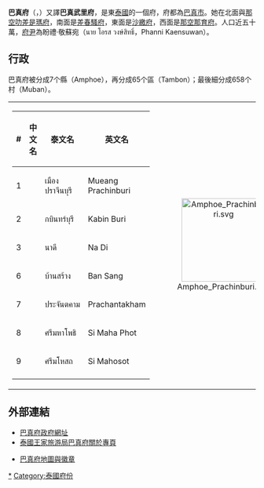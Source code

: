 {{Infobox settlement
| name                    = 巴真武里府
| native_name             = ปราจีนบุรี
| native_name_lang        = th
| settlement_type         = [[泰国行政区划|府]]
| nickname                = 
| motto                   = 
| image_seal = Seal Prachinburi.png
| image_flag = Flag of Prachin Buri Province.jpg
| image_map               = Thailand Prachinburi locator map.svg
| mapsize                 = frameless
| map_alt                 = 
| map_caption             = 巴真府在泰國的位置
| coordinates             = 
| coordinates_footnotes   = 
| subdivision_type        = 國家
| subdivision_name        = {{flag|Thailand}}
| seat_type               = 首府
| seat                    = [[巴真|巴真]]
| leader_party            = 
| leader_title            = 府尹
| leader_name             = Suriya Amonrotworawut (since October 2016)
| area_footnotes          = 
| area_total_km2          = 4,762.4
| area_rank               = 45
| elevation_footnotes     = 
| elevation_m             = 
| population_footnotes    = 
| population_total        = 491,640<ref>{{cite web|title=1 Demographic, population and housing statistics; Number of Population from Registration by Age, Sex and Province: 2016|url=http://statbbi.nso.go.th/staticreport/page/sector/en/01.aspx|website=National Statistical Office (NSO)|accessdate=19 December 2017|archive-date=2020-12-04|archive-url=https://web.archive.org/web/20201204134455/http://statbbi.nso.go.th/staticreport/page/sector/en/01.aspx|dead-url=no}}</ref>
| population_as_of        = 2018
| population_rank         = 61
| population_density_km2  = auto
| population_density_rank = 51
| population_demonym      = 
| population_note         = 
| timezone1               = 
| utc_offset1             = +7
| iso_code                = [[ISO_3166-2:TH|TH-25]]
| website                 = 
| footnotes               = 
}}
'''巴真府'''（{{thai|t=จังหวัดปราจีนบุรี|r=Changwat Prachinburi}}，{{IPA-th|t͡ɕāŋ.wàt prāː.t͡ɕīːn bū.rīː}}）又譯'''巴真武里府'''，是東[[泰國|泰國]]的一個府，府都為[[巴真市|巴真市]]。她在北面與[[那空叻差是瑪府|那空叻差是瑪府]]，南面是[[差春騷府|差春騷府]]，東面是[[沙繳府|沙繳府]]，西面是[[那空那育府|那空那育府]]。人口近五十萬，[[府尹|府尹]]為盼禮·敬蘇宛（นาย โอรส วงษ์สิทธิ์，Phanni Kaensuwan）。

==行政==
巴真府被分成7个縣（Amphoe），再分成65个區（Tambon）；最後細分成658个村（Muban）。

{| style="background:none;" cellspacing="2"
|
{| class="sortable wikitable" style="text-align:left; font-size:100%;"
|- style="font-size:100%; text-align:right;"
! #
! 中文名
! 泰文名
! 英文名
|-
|1
|{{link-en|巴真府治县|Amphoe Mueang Prachinburi}}
| เมืองปราจีนบุรี
|Mueang Prachinburi
|-
|2
|{{link-en|甲民武里县|Amphoe Kabin Buri|甲民武里县 {{small|(金湖县)}}}}
| กบินทร์บุรี
|Kabin Buri
|-
|3
|{{link-en|那滴县|Amphoe Na Di}}
| นาดี
|Na Di
|-
|6
|{{link-en|班桑县|Amphoe Ban Sang}}
|บ้านสร้าง
|Ban Sang
|-
|7
|{{link-en|巴占达堪县|Amphoe Prachantakham}}
|ประจันตคาม
|Prachantakham
|-
|8
|{{link-en|西玛哈坡县|Amphoe Si Maha Phot}}
| ศรีมหาโพธิ
|Si Maha Phot
|-
|9
|{{link-en|西玛霍索县|Amphoe Si Mahosot}}
| ศรีมโหสถ
|Si Mahosot
|-
|}
!<center>[[File:Amphoe_Prachinburi.svg|170px]]

|}

== 外部連結 ==
* [https://web.archive.org/web/20070928222920/http://www.prachinburi.go.th/eng_version/eng1.htm 巴真府政府網址] {{th}}{{en}}
*[https://web.archive.org/web/20051210154526/http://www.tourismthailand.org/destinationguide/list.aspx?provinceid=16 泰國王家旅游局巴真府關於專頁]
<!--*[http://kanchanapisek.or.th/cgi-bin/kp8/oncc/province.cgi?prov=c5 Golden Jubilee Network province guide] currently empty-->
*[http://www.thailex.info/THAILEX/THAILEXENG/LEXICON/Copy%20of%20Prachinburi.htm 巴真府地圖與徽章] {{Wayback|url=http://www.thailex.info/THAILEX/THAILEXENG/LEXICON/Copy%20of%20Prachinburi.htm |date=20160304200100 }} {{th}}{{en}} 


{{Commonscat|Prachin Buri|巴真府}}
{{巴真府}}
{{Thailand}}
[[Category:巴真府|*]] 
[[Category:泰國府份|Category:泰國府份]] 
<!--
{{coord|12|40|32|N|101|16|42|E|region:TH_type:adm1st|display=title}}
//-->
{{coord|14|2|52|N|101|22|21|E|type:admin1st_region:TH|display=title}}